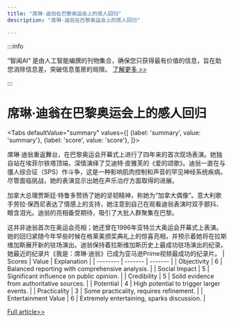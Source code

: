 ```yaml
---
title: "席琳·迪翁在巴黎奥运会上的感人回归"
description: "席琳·迪翁在巴黎奥运会上的感人回归"

---
```



:::info

“智闻AI“ 是由人工智能编撰的刊物集合，确保您只获得最有价值的信息，旨在助您消除信息差，突破信息茧房的局限。  [了解更多 >>](/)

:::

# 席琳·迪翁在巴黎奥运会上的感人回归


<Tabs
	defaultValue="summary"
	values={[
	{label: 'summary', value: 'summary'},
	{label: 'score', value: 'score'},
]}>
<TabItem value="summary">


席琳·迪翁重返舞台，在巴黎奥运会开幕式上进行了四年来的首次现场表演。她独自站在埃菲尔铁塔顶端，深情演绎了艾迪特·皮雅芙的《爱的颂歌》。迪翁一直在与僵人综合征（SPS）作斗争，这是一种影响肌肉控制和声音的罕见神经系统疾病。尽管面临挑战，她的表演显示出她在声乐治疗方面取得的进展。

加拿大总理贾斯廷·特鲁多赞扬了她的坚韧精神，称她为“加拿大偶像”。意大利歌手劳拉·保西尼表达了情感上的支持，她注意到自己在观看迪翁表演时双手颤抖、眼含泪光。迪翁的亮相备受期待，吸引了大批人群聚集在巴黎。

这并非迪翁首次在奥运会亮相；她还曾在1996年亚特兰大奥运会开幕式上表演。她的回归紧随今年早些时候在格莱美颁奖典礼上的惊喜亮相，并预示着她将在拉斯维加斯展开新的驻场演出。迪翁保持着拉斯维加斯历史上最成功驻场演出的纪录。她最近的纪录片《我是：席琳·迪翁》已成为亚马逊Prime视频最成功的纪录片。
</TabItem>
<TabItem value="score">
	| Scores     | Value   | Explanation |
	| -------- | ------- | ------- |
	| Objectivity  | 6    | Balanced reporting with comprehensive analysis.    |
	| Social Impact | 5     | Significant influence on public opinion.    |
	| Credibility    | 5    | Solid evidence from authoritative sources.    |
	| Potential    | 4    | High potential to trigger larger events.    |
	| Practicality    | 3    | Some practicality, requires refinement.    |
	| Entertainment Value    | 6    | Extremely entertaining, sparks discussion.    |
</TabItem>
</Tabs>

[Full article>>](https://www.bbc.com/news/articles/cgerkx08dw0o)
